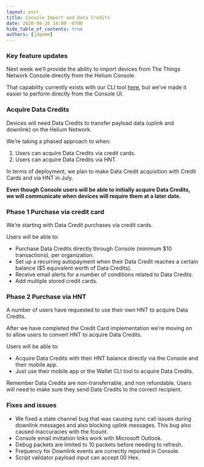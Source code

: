 ```yaml
---
layout: post
title: Console Import and Data Credits
date: 2020-06-26 14:00 -0700
hide_table_of_contents: true
authors: [jdgemm]
---
```


### Key feature updates

Next week we’ll provide the ability to import devices from The Things Network Console directly from
the Helium Console.

<!--truncate-->

That capability currently exists with our CLI tool
[here](https://developer.helium.com/console/console-cli-and-api/cli), but we’ve made it easier to
perform directly from the Console UI.

### Acquire Data Credits

Devices will need Data Credits to transfer payload data (uplink and downlink) on the Helium Network.

We’re taking a phased approach to when:

1. Users can acquire Data Credits via credit cards.
2. Users can acquire Data Credits via HNT.

In terms of deployment, we plan to make Data Credit acquisition with Credit Cards and via HNT in
July.

**Even though Console users will be able to initially acquire Data Credits, we will communicate when
devices will require them at a later date.**

### Phase 1 Purchase via credit card

We’re starting with Data Credit purchases via credit cards.

Users will be able to:

- Purchase Data Credits directly through Console (minimum $10 transactions), per organization.
- Set up a recurring autopayment when their Data Credit reaches a certain balance ($5 equivalent
  worth of Data Credits).
- Receive email alerts for a number of conditions related to Data Credits.
- Add multiple stored credit cards.

### Phase 2 Purchase via HNT

A number of users have requested to use their own HNT to acquire Data Credits.

After we have completed the Credit Card implementation we’re moving on to allow users to convert HNT
to acquire Data Credits.

Users will be able to:

- Acquire Data Credits with their HNT balance directly via the Console and their mobile app.
- Just use their mobile app or the Wallet CLI tool to acquire Data Credits.

Remember Data Credits are non-transferrable, and non refundable. Users will need to make sure they
send Data Credits to the correct recipient.

### Fixes and issues

- We fixed a state channel bug that was causing sync call issues during downlink messages and also
  blocking uplink messages. This bug also caused inaccuracies with the fcount.
- Console email invitation links work with Microsoft Outlook.
- Debug packets are limited to 10 packets before needing to refresh.
- Frequency for Downlink events are correctly reported in Console.
- Script validator payload input can accept 00 Hex.
